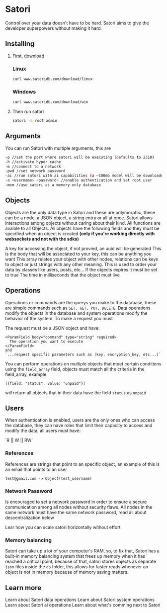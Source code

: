 # Satori

Control over your data doesn't have to be hard. Satori aims to give the developer superpowers without making it hard.

## Installing

1. First, download

   ### Linux

   ```bash
   curl www.satoridb.com/download/linux
   ```

   ### Windows

   ```bash
   curl www.satoridb.com/download/win
   ```
2. Then run satori

   ```bash
   satori -a root admin
   ```

## Arguments

You can run Satori with multiple arguments, this are

```bash
-p //set the port where satori will be executing (defaults to 2310)
-h //activate hyper cache
-m //connect to a network
-pwd //set network password
-ai //run satori with ai capabilities (a ~100mb model will be downloaded)
-a <username> <password> //enable authentication and set root user
-mem //use satori as a memory-only database
```

## Objects

Objects are the only data type in Satori and these are polymorphic, these can be a node, a JSON object, a string entry or all at once. Satori allows interactions among objects without caring about their kind. All functions are avaible to all Objects. All objects have the following fields and they must be specified when an object is created **(only if you're working directly with websockets and not with the sdks)**

<ParamField body="key" type="string">
  A key for accessing the object, if not provied, an uuid will be generated
</ParamField>

<ParamField body="data" type="string, json, number, any[]" required>
  This is the body that will be associated to your key, this can be anything you want
</ParamField>

<ParamField body="vertices" type="string[]">
  This array relates your object with other nodes, relations can be keys to object or just strings with any other meaning.
</ParamField>

<ParamField body="type" type="string">
  This is used to order your data by classes like users, posts, etc...
</ParamField>

<ParamField body="expires" type="bool">
  If the objects expires it must be set to true
</ParamField>

<ParamField body="expiration_time" type="number">
  The time in milliseconds that the object must live
</ParamField>

## Operations

Operations or commands are the querys you make to the database, these are simple commands such as `SET, GET, PUT, DELETE`. Data operations modify the objects in the database and system operations modify the behavior of the system. To make a request you must

<Steps>
  <Step title="Connect to Satori via websocket">
    
  </Step>
  <Step title="Send the request">
    The request must be a JSON object and have:

    <ParamField body="command" type="string" required>
      The operation you want to execute
    </ParamField>
    and
    `...request specific parameters such as (key, encryption_key, etc...)`
  </Step>
</Steps>

You can perform operations on multiple objects that meet certain conditions using the `field_array` field, objects must match all the criteria in the field_array, example:

`[{field: "status", value: "unpaid"}]`

will return all objects that in their data have the field `status` as `unpaid`

## Users

When authentication is enabled, users are the only ones who can access the database, they can have roles that limit their capacity to access and modify the data, all users must have:

<ParamField body="username" type="string" required>
  
</ParamField>

<ParamField body="password" type="string">
  
</ParamField>

<ParamField body="permissions" type="number">
  `R || W || RW`
</ParamField>

### References

References are strings that point to an specific object, an example of this is an email that points to an user

`test@gmail.com -> Object(test_username)`

### Network Password

Is encouraged to set a network password in order to ensure a secure communication among all nodes without security flaws. All nodes in the same network must have the same network password, read all about descentralization below

<Card title="Descentralization" icon="webhook" href="https://docs.satoridb.com/descentralization">
  Lear how you can scale satori horizontally without effort
</Card>

### Memory balancing

Satori can take up a lot of your computer's RAM, so, to fix that, Satori has a built-in memory balancing system that frees up memory when it has reached a critical point, because of that, satori stores objects as separate `json` files inside the `db` folder, this allows for faster reads whenever an object is not in memory because of memory saving matters.

## Learn more

<CardGroup cols={2}>
  <Card title="Data Operations" icon="database" href="https://docs.satoridb.com/data-operations">
    Learn about Satori data operations
  </Card>
  <Card title="System Operations" icon="solar-system" href="https://docs.satoridb.com/system-operations">
    Learn about Satori system operations
  </Card>
  <Card title="Satori AI" icon="brain-circuit" href="https://docs.satoridb.com/ai">
    Learn about Satori ai operations
  </Card>
  <Card title="Comming soon" icon="clock" href="https://docs.satoridb.com/soon">
    Learn about what's comming next to Satori
  </Card>
</CardGroup>